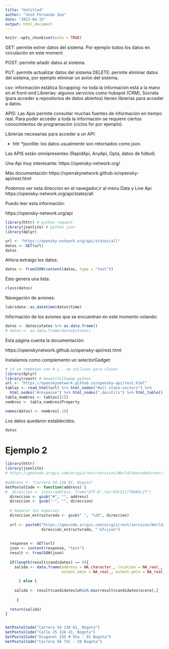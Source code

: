 ---
title: "Untitled"
author: "José Fernando Zea"
date: "2023-04-15"
output: html_document
---

```{r setup, include=FALSE}
knitr::opts_chunk$set(echo = TRUE)
```

GET: permite extrer datos del sistema. Por ejemplo todos los datos en circulación en este moment

POST: permite añadir datos al sistema. 

PUT: permite actualizar datos del sistema
DELETE: permite eliminar datos del sistema, por ejemplo eliminar un avíon del sistema.

csv: información estática
Scrapping: no toda la información está a la mano en el front-end
Librerías: algunos servicios como hubspot (CRM), Socrata (para acceder a repositorios de datos abiertos) tienen librerias para acceder a datos.

APIS: Las Apis permite consultar muchas fuentes de información en tiempo real. Para poder acceder a toda la información se requiere ciertos conocimientos de programación (ciclos for por ejemplo).


Librerías necesarias para acceder a un API:



* httr
*jsonlite: los datos usualmente son retornados como json.


Las APIS están omnipresentes (RapidApi, AnyApi, Opta, datos de fútbol).



Una Api muy interesante: 
https://opensky-network.org/

Más documentación
https://openskynetwork.github.io/opensky-api/rest.html



Podemos ver esta dirección en el navegador,ir al menu Data y Live Api
https://opensky-network.org/api/states/all

Puedo leer esta información: 

https://opensky-network.org/api

```{r}
library(httr) # python request
library(jsonlite) # python json
library(dplyr)
```


```{r}
url <- "https://opensky-network.org/api/states/all"
datos <- GET(url)
datos
```

AHora extraigo los datos:

```{r}
datos <- fromJSON(content(datos, type = "text"))
```

Esto genera una lista:

```{r}
class(datos)
```

Navegación de aviones:

```{r}
lubridate::as_datetime(datos$time)
```

Información de los aviones que se encuentran en este momento volando:

```{r}
datos <- datos$states %>% as.data.frame()
# datos <- as.data.frame(datos$states)
```

Esta página cuenta la documentación:

https://openskynetwork.github.io/opensky-api/rest.html

Instalamos como complemento un selectorGadget:

```{r}
# id se comentan con # y . se utilizan para clases
library(dplyr)
library(rvest) # beautifulSopup python
url <- "https://openskynetwork.github.io/opensky-api/rest.html"
tablas <- read_html(url) %>% html_nodes("#all-state-vectors") %>% 
  html_nodes("#response") %>% html_nodes(".docutils") %>% html_table()
tabla_nombres <- tablas[[2]] 
nombres <- tabla_nombres$Property
```


```{r}
names(datos) <- nombres[-18]
```

Los datos quedaron establecidos.

```{r}
datos
```



# Ejemplo 2


```{r}
library(httr)
library(jsonlite)
# https://geocode.arcgis.com/arcgis/rest/services/World/GeocodeServer/findAddressCandidates?outFields=Postal&SingleLine='Carrera%209A%2062%2049,%20Bogota'&f=json
  
#address <- "Carrera 54 138 81, Bogota"
GetPostalCode <- function(address) {
#  direccion <- iconv(address, from="UTF-8",to="ASCII//TRANSLIT")
  direccion <- gsub("#", "", address)
  direccion <- gsub("-", "", direccion)
  
  # Separar los espacios
  direccion_estructurada <- gsub(" ", "%20", direccion)
  
  url <- paste0("https://geocode.arcgis.com/arcgis/rest/services/World/GeocodeServer/findAddressCandidates?outFields=Postal&SingleLine='",
                direccion_estructurada, "'&f=json")
  
  
  response <- GET(url)
  json <- content(response, "text")
  result <- fromJSON(json)
  
  if(length(result$candidates) == 0){
    salida <- data.frame(address = NA_character_, location = NA_real_, score = NA_real_, Postal = NA_real_,
                         extent.xmin = NA_real_, extent.ymin = NA_real_, extent.xmax =  NA_real_, extent.ymax = NA_real_)
    
      } else {
    
    salida <- result$candidates[which.max(result$candidates$score),]
    
     }
  
  return(salida)
}


GetPostalCode("Carrera 54 138 81, Bogota")
GetPostalCode("Calle 25 32A 41, Bogota")
GetPostalCode("Diagonal 25G # 95a - 55 Bogota")
GetPostalCode("Carrera 94 75C - 58 Bogota")
```

